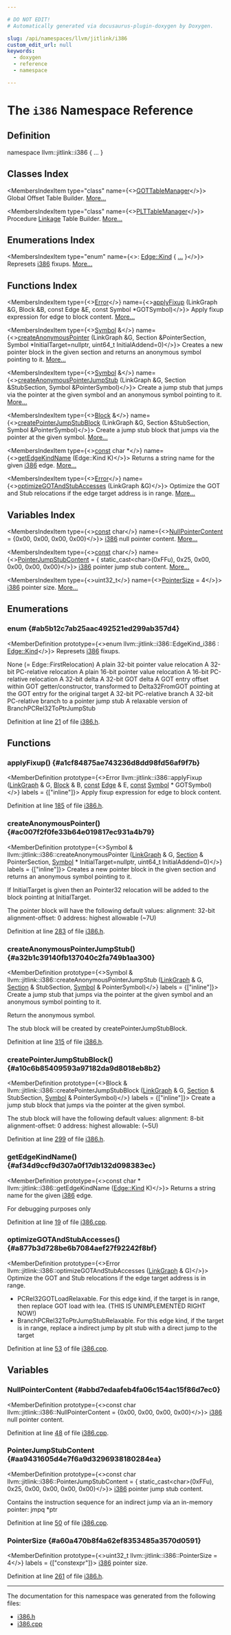 ```yaml
---

# DO NOT EDIT!
# Automatically generated via docusaurus-plugin-doxygen by Doxygen.

slug: /api/namespaces/llvm/jitlink/i386
custom_edit_url: null
keywords:
  - doxygen
  - reference
  - namespace

---
```





# The `i386` Namespace Reference

<DoxygenPage pluginConfig={pluginConfig}>



## Definition

<CodeBlock>namespace llvm::jitlink::i386 &#123; ... &#125;</CodeBlock>

## Classes Index

<MembersIndex>

<MembersIndexItem
  type="class"
  name={<><a href="/docs/api/classes/llvm/jitlink/i386/gottablemanager">GOTTableManager</a></>}>
Global Offset Table Builder. <a href="/docs/api/classes/llvm/jitlink/i386/gottablemanager/#details">More...</a>
</MembersIndexItem>

<MembersIndexItem
  type="class"
  name={<><a href="/docs/api/classes/llvm/jitlink/i386/plttablemanager">PLTTableManager</a></>}>
Procedure <a href="/docs/api/namespaces/llvm/jitlink/#abee99c9c75d23a0304e5e58e3128a55f">Linkage</a> Table Builder. <a href="/docs/api/classes/llvm/jitlink/i386/plttablemanager/#details">More...</a>
</MembersIndexItem>

</MembersIndex>

## Enumerations Index

<MembersIndex>

<MembersIndexItem
  type="enum"
  name={<>: <a href="/docs/api/classes/llvm/jitlink/edge/#af18145da213e6c4033b368d657e80baa">Edge::Kind</a> &#123; <a href="#ab5b12c7ab25aac492521ed299ab357d4">...</a> &#125;</>}>
Represets <a href="/docs/api/namespaces/llvm/jitlink/i386">i386</a> fixups. <a href="#ab5b12c7ab25aac492521ed299ab357d4">More...</a>
</MembersIndexItem>

</MembersIndex>

## Functions Index

<MembersIndex>

<MembersIndexItem
  type={<><a href="/docs/api/classes/llvm/error">Error</a></>}
  name={<><a href="#a1cf84875ae743236d8dd98fd56af9f7b">applyFixup</a> (LinkGraph &amp;G, Block &amp;B, const Edge &amp;E, const Symbol &#42;GOTSymbol)</>}>
Apply fixup expression for edge to block content. <a href="#a1cf84875ae743236d8dd98fd56af9f7b">More...</a>
</MembersIndexItem>

<MembersIndexItem
  type={<><a href="/docs/api/classes/llvm/jitlink/symbol">Symbol</a> &amp;</>}
  name={<><a href="#ac007f2f0fe33b64e019817ec931a4b79">createAnonymousPointer</a> (LinkGraph &amp;G, Section &amp;PointerSection, Symbol &#42;InitialTarget=nullptr, uint64&#95;t InitialAddend=0)</>}>
Creates a new pointer block in the given section and returns an anonymous symbol pointing to it. <a href="#ac007f2f0fe33b64e019817ec931a4b79">More...</a>
</MembersIndexItem>

<MembersIndexItem
  type={<><a href="/docs/api/classes/llvm/jitlink/symbol">Symbol</a> &amp;</>}
  name={<><a href="#a32b1c39140fb137040c2fa749b1aa300">createAnonymousPointerJumpStub</a> (LinkGraph &amp;G, Section &amp;StubSection, Symbol &amp;PointerSymbol)</>}>
Create a jump stub that jumps via the pointer at the given symbol and an anonymous symbol pointing to it. <a href="#a32b1c39140fb137040c2fa749b1aa300">More...</a>
</MembersIndexItem>

<MembersIndexItem
  type={<><a href="/docs/api/classes/llvm/jitlink/block">Block</a> &amp;</>}
  name={<><a href="#a10c6b85409593a97182da9d8018eb8b2">createPointerJumpStubBlock</a> (LinkGraph &amp;G, Section &amp;StubSection, Symbol &amp;PointerSymbol)</>}>
Create a jump stub block that jumps via the pointer at the given symbol. <a href="#a10c6b85409593a97182da9d8018eb8b2">More...</a>
</MembersIndexItem>

<MembersIndexItem
  type={<><a href="/docs/api/files/lib/lib/target/lib/target/aarch64/aarch64promoteconstant-cpp/#a90f8350fecae261c25be85d38b451bff">const</a> char &#42;</>}
  name={<><a href="#af34d9ccf9d307a0f17db132d098383ec">getEdgeKindName</a> (Edge::Kind K)</>}>
Returns a string name for the given <a href="/docs/api/namespaces/llvm/jitlink/i386">i386</a> edge. <a href="#af34d9ccf9d307a0f17db132d098383ec">More...</a>
</MembersIndexItem>

<MembersIndexItem
  type={<><a href="/docs/api/classes/llvm/error">Error</a></>}
  name={<><a href="#a877b3d728be6b7084aef27f92242f8bf">optimizeGOTAndStubAccesses</a> (LinkGraph &amp;G)</>}>
Optimize the GOT and Stub relocations if the edge target address is in range. <a href="#a877b3d728be6b7084aef27f92242f8bf">More...</a>
</MembersIndexItem>

</MembersIndex>

## Variables Index

<MembersIndex>

<MembersIndexItem
  type={<><a href="/docs/api/files/lib/lib/target/lib/target/aarch64/aarch64promoteconstant-cpp/#a90f8350fecae261c25be85d38b451bff">const</a> char</>}
  name={<><a href="#abbd7edaafeb4fa06c154ac15f86d7ec0">NullPointerContent</a> = &#123;0x00, 0x00, 0x00, 0x00&#125;</>}>
<a href="/docs/api/namespaces/llvm/jitlink/i386">i386</a> null pointer content. <a href="#abbd7edaafeb4fa06c154ac15f86d7ec0">More...</a>
</MembersIndexItem>

<MembersIndexItem
  type={<><a href="/docs/api/files/lib/lib/target/lib/target/aarch64/aarch64promoteconstant-cpp/#a90f8350fecae261c25be85d38b451bff">const</a> char</>}
  name={<><a href="#aa9431605d4e7f6a9d3296938180284ea">PointerJumpStubContent</a> = &#123;
    static&#95;cast&lt;char&gt;(0xFFu), 0x25, 0x00, 0x00, 0x00, 0x00&#125;</>}>
<a href="/docs/api/namespaces/llvm/jitlink/i386">i386</a> pointer jump stub content. <a href="#aa9431605d4e7f6a9d3296938180284ea">More...</a>
</MembersIndexItem>

<MembersIndexItem
  type={<>uint32&#95;t</>}
  name={<><a href="#a60a470b8f4a62ef8353485a3570d0591">PointerSize</a> = 4</>}>
<a href="/docs/api/namespaces/llvm/jitlink/i386">i386</a> pointer size. <a href="#a60a470b8f4a62ef8353485a3570d0591">More...</a>
</MembersIndexItem>

</MembersIndex>


<SectionDefinition>

## Enumerations

### enum  {#ab5b12c7ab25aac492521ed299ab357d4}

<MemberDefinition
  prototype={<>enum llvm::jitlink::i386::EdgeKind_i386 : <a href="/docs/api/classes/llvm/jitlink/edge/#af18145da213e6c4033b368d657e80baa">Edge::Kind</a></>}>
Represets <a href="/docs/api/namespaces/llvm/jitlink/i386">i386</a> fixups.

<EnumerationList title="Enumeration values">

<Link id="ab5b12c7ab25aac492521ed299ab357d4a54fe5e0c95650c41d0257689b94d8786" />
<EnumerationListItem name="None">
None (= Edge::FirstRelocation)
</EnumerationListItem>

<Link id="ab5b12c7ab25aac492521ed299ab357d4ad4dd07c25270ad41112bab2f6144e5b8" />
<EnumerationListItem name="Pointer32">
A plain 32-bit pointer value relocation
</EnumerationListItem>

<Link id="ab5b12c7ab25aac492521ed299ab357d4a47d10bc81ee8242157fe8e01b342b73a" />
<EnumerationListItem name="PCRel32">
A 32-bit PC-relative relocation
</EnumerationListItem>

<Link id="ab5b12c7ab25aac492521ed299ab357d4ae9aae291a294099fd9442fbab0b4d1b0" />
<EnumerationListItem name="Pointer16">
A plain 16-bit pointer value relocation
</EnumerationListItem>

<Link id="ab5b12c7ab25aac492521ed299ab357d4a9461d47b61aeb45c0ae578c1f47257d5" />
<EnumerationListItem name="PCRel16">
A 16-bit PC-relative relocation
</EnumerationListItem>

<Link id="ab5b12c7ab25aac492521ed299ab357d4a5e468cc52cc2a56b6aadd5c67fac81b7" />
<EnumerationListItem name="Delta32">
A 32-bit delta
</EnumerationListItem>

<Link id="ab5b12c7ab25aac492521ed299ab357d4a4733cbd257ce44d81ff8e234dd9c3ca0" />
<EnumerationListItem name="Delta32FromGOT">
A 32-bit GOT delta
</EnumerationListItem>

<Link id="ab5b12c7ab25aac492521ed299ab357d4aa8133be772984451fd00483f26395c24" />
<EnumerationListItem name="RequestGOTAndTransformToDelta32FromGOT">
A GOT entry offset within GOT getter/constructor, transformed to Delta32FromGOT pointing at the GOT entry for the original target
</EnumerationListItem>

<Link id="ab5b12c7ab25aac492521ed299ab357d4ab909c856e2b968674b459c652db52d21" />
<EnumerationListItem name="BranchPCRel32">
A 32-bit PC-relative branch
</EnumerationListItem>

<Link id="ab5b12c7ab25aac492521ed299ab357d4a645439244937f896e50b86e2de4f90a0" />
<EnumerationListItem name="BranchPCRel32ToPtrJumpStub">
A 32-bit PC-relative branch to a pointer jump stub
</EnumerationListItem>

<Link id="ab5b12c7ab25aac492521ed299ab357d4a032d3ec55a73bf3dd3dde3c7c15cd1d8" />
<EnumerationListItem name="BranchPCRel32ToPtrJumpStubBypassable">
A relaxable version of BranchPCRel32ToPtrJumpStub
</EnumerationListItem>

</EnumerationList>

Definition at line <a href="/docs/api/files/include/include/llvm/include/llvm/executionengine/include/llvm/executionengine/jitlink/i386-h/#l00021">21</a> of file <a href="/docs/api/files/include/include/llvm/include/llvm/executionengine/include/llvm/executionengine/jitlink/i386-h">i386.h</a>.
</MemberDefinition>

</SectionDefinition>

<SectionDefinition>

## Functions

### applyFixup() {#a1cf84875ae743236d8dd98fd56af9f7b}

<MemberDefinition
  prototype={<>Error llvm::jitlink::i386::applyFixup (<a href="/docs/api/classes/llvm/jitlink/linkgraph">LinkGraph</a> &amp; G, <a href="/docs/api/classes/llvm/jitlink/block">Block</a> &amp; B, <a href="/docs/api/files/lib/lib/target/lib/target/aarch64/aarch64promoteconstant-cpp/#a90f8350fecae261c25be85d38b451bff">const</a> <a href="/docs/api/classes/llvm/jitlink/edge">Edge</a> &amp; E, <a href="/docs/api/files/lib/lib/target/lib/target/aarch64/aarch64promoteconstant-cpp/#a90f8350fecae261c25be85d38b451bff">const</a> <a href="/docs/api/classes/llvm/jitlink/symbol">Symbol</a> &#42; GOTSymbol)</>}
  labels = {["inline"]}>
Apply fixup expression for edge to block content.

Definition at line <a href="/docs/api/files/include/include/llvm/include/llvm/executionengine/include/llvm/executionengine/jitlink/i386-h/#l00185">185</a> of file <a href="/docs/api/files/include/include/llvm/include/llvm/executionengine/include/llvm/executionengine/jitlink/i386-h">i386.h</a>.
</MemberDefinition>

### createAnonymousPointer() {#ac007f2f0fe33b64e019817ec931a4b79}

<MemberDefinition
  prototype={<>Symbol &amp; llvm::jitlink::i386::createAnonymousPointer (<a href="/docs/api/classes/llvm/jitlink/linkgraph">LinkGraph</a> &amp; G, <a href="/docs/api/classes/llvm/jitlink/section">Section</a> &amp; PointerSection, <a href="/docs/api/classes/llvm/jitlink/symbol">Symbol</a> &#42; InitialTarget=nullptr, uint64&#95;t InitialAddend=0)</>}
  labels = {["inline"]}>
Creates a new pointer block in the given section and returns an anonymous symbol pointing to it.

If InitialTarget is given then an Pointer32 relocation will be added to the block pointing at InitialTarget.

The pointer block will have the following default values: alignment: 32-bit alignment-offset: 0 address: highest allowable (~7U)

Definition at line <a href="/docs/api/files/include/include/llvm/include/llvm/executionengine/include/llvm/executionengine/jitlink/i386-h/#l00283">283</a> of file <a href="/docs/api/files/include/include/llvm/include/llvm/executionengine/include/llvm/executionengine/jitlink/i386-h">i386.h</a>.
</MemberDefinition>

### createAnonymousPointerJumpStub() {#a32b1c39140fb137040c2fa749b1aa300}

<MemberDefinition
  prototype={<>Symbol &amp; llvm::jitlink::i386::createAnonymousPointerJumpStub (<a href="/docs/api/classes/llvm/jitlink/linkgraph">LinkGraph</a> &amp; G, <a href="/docs/api/classes/llvm/jitlink/section">Section</a> &amp; StubSection, <a href="/docs/api/classes/llvm/jitlink/symbol">Symbol</a> &amp; PointerSymbol)</>}
  labels = {["inline"]}>
Create a jump stub that jumps via the pointer at the given symbol and an anonymous symbol pointing to it.

Return the anonymous symbol.

The stub block will be created by createPointerJumpStubBlock.

Definition at line <a href="/docs/api/files/include/include/llvm/include/llvm/executionengine/include/llvm/executionengine/jitlink/i386-h/#l00315">315</a> of file <a href="/docs/api/files/include/include/llvm/include/llvm/executionengine/include/llvm/executionengine/jitlink/i386-h">i386.h</a>.
</MemberDefinition>

### createPointerJumpStubBlock() {#a10c6b85409593a97182da9d8018eb8b2}

<MemberDefinition
  prototype={<>Block &amp; llvm::jitlink::i386::createPointerJumpStubBlock (<a href="/docs/api/classes/llvm/jitlink/linkgraph">LinkGraph</a> &amp; G, <a href="/docs/api/classes/llvm/jitlink/section">Section</a> &amp; StubSection, <a href="/docs/api/classes/llvm/jitlink/symbol">Symbol</a> &amp; PointerSymbol)</>}
  labels = {["inline"]}>
Create a jump stub block that jumps via the pointer at the given symbol.

The stub block will have the following default values: alignment: 8-bit alignment-offset: 0 address: highest allowable: (~5U)

Definition at line <a href="/docs/api/files/include/include/llvm/include/llvm/executionengine/include/llvm/executionengine/jitlink/i386-h/#l00299">299</a> of file <a href="/docs/api/files/include/include/llvm/include/llvm/executionengine/include/llvm/executionengine/jitlink/i386-h">i386.h</a>.
</MemberDefinition>

### getEdgeKindName() {#af34d9ccf9d307a0f17db132d098383ec}

<MemberDefinition
  prototype={<>const char &#42; llvm::jitlink::i386::getEdgeKindName (<a href="/docs/api/classes/llvm/jitlink/edge/#af18145da213e6c4033b368d657e80baa">Edge::Kind</a> K)</>}>
Returns a string name for the given <a href="/docs/api/namespaces/llvm/jitlink/i386">i386</a> edge.

For debugging purposes only

Definition at line <a href="/docs/api/files/lib/lib/executionengine/lib/executionengine/jitlink/i386-cpp/#l00019">19</a> of file <a href="/docs/api/files/lib/lib/executionengine/lib/executionengine/jitlink/i386-cpp">i386.cpp</a>.
</MemberDefinition>

### optimizeGOTAndStubAccesses() {#a877b3d728be6b7084aef27f92242f8bf}

<MemberDefinition
  prototype={<>Error llvm::jitlink::i386::optimizeGOTAndStubAccesses (<a href="/docs/api/classes/llvm/jitlink/linkgraph">LinkGraph</a> &amp; G)</>}>
Optimize the GOT and Stub relocations if the edge target address is in range.

<ul>
<li>PCRel32GOTLoadRelaxable. For this edge kind, if the target is in range, then replace GOT load with lea. (THIS IS UNIMPLEMENTED RIGHT NOW!)</li>
<li>BranchPCRel32ToPtrJumpStubRelaxable. For this edge kind, if the target is in range, replace a indirect jump by plt stub with a direct jump to the target</li>
</ul>

Definition at line <a href="/docs/api/files/lib/lib/executionengine/lib/executionengine/jitlink/i386-cpp/#l00053">53</a> of file <a href="/docs/api/files/lib/lib/executionengine/lib/executionengine/jitlink/i386-cpp">i386.cpp</a>.
</MemberDefinition>

</SectionDefinition>

<SectionDefinition>

## Variables

### NullPointerContent {#abbd7edaafeb4fa06c154ac15f86d7ec0}

<MemberDefinition
  prototype={<>const char llvm::jitlink::i386::NullPointerContent = &#123;0x00, 0x00, 0x00, 0x00&#125;</>}>
<a href="/docs/api/namespaces/llvm/jitlink/i386">i386</a> null pointer content.

Definition at line <a href="/docs/api/files/lib/lib/executionengine/lib/executionengine/jitlink/i386-cpp/#l00048">48</a> of file <a href="/docs/api/files/lib/lib/executionengine/lib/executionengine/jitlink/i386-cpp">i386.cpp</a>.
</MemberDefinition>

### PointerJumpStubContent {#aa9431605d4e7f6a9d3296938180284ea}

<MemberDefinition
  prototype={<>const char llvm::jitlink::i386::PointerJumpStubContent = &#123;
    static&#95;cast&lt;char&gt;(0xFFu), 0x25, 0x00, 0x00, 0x00, 0x00&#125;</>}>
<a href="/docs/api/namespaces/llvm/jitlink/i386">i386</a> pointer jump stub content.

Contains the instruction sequence for an indirect jump via an in-memory pointer: jmpq &#42;ptr

Definition at line <a href="/docs/api/files/lib/lib/executionengine/lib/executionengine/jitlink/i386-cpp/#l00050">50</a> of file <a href="/docs/api/files/lib/lib/executionengine/lib/executionengine/jitlink/i386-cpp">i386.cpp</a>.
</MemberDefinition>

### PointerSize {#a60a470b8f4a62ef8353485a3570d0591}

<MemberDefinition
  prototype={<>uint32&#95;t llvm::jitlink::i386::PointerSize = 4</>}
  labels = {["constexpr"]}>
<a href="/docs/api/namespaces/llvm/jitlink/i386">i386</a> pointer size.

Definition at line <a href="/docs/api/files/include/include/llvm/include/llvm/executionengine/include/llvm/executionengine/jitlink/i386-h/#l00261">261</a> of file <a href="/docs/api/files/include/include/llvm/include/llvm/executionengine/include/llvm/executionengine/jitlink/i386-h">i386.h</a>.
</MemberDefinition>

</SectionDefinition>

<hr/>

The documentation for this namespace was generated from the following files:

<ul>
<li><a href="/docs/api/files/include/include/llvm/include/llvm/executionengine/include/llvm/executionengine/jitlink/i386-h">i386.h</a></li>
<li><a href="/docs/api/files/lib/lib/executionengine/lib/executionengine/jitlink/i386-cpp">i386.cpp</a></li>
</ul>

</DoxygenPage>

